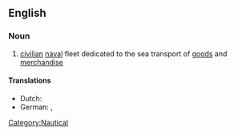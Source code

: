 ==English==

===Noun===
{{en-noun|merchant navies}}

#[[civilian]] [[naval]] fleet dedicated to the sea transport of [[goods]] and [[merchandise]]

====Translations====
* Dutch: {{t|nl|handelsvloot}} {{f|m}}
* German: {{t|de|Handelsmarine}} {{f}}, {{t|de|Handelsflotte}} {{f}}

[[Category:Nautical]]